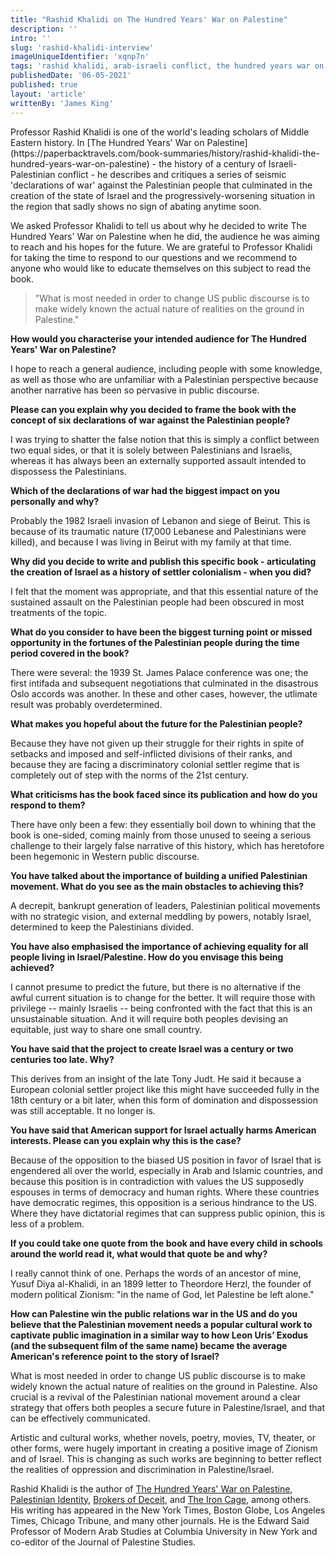 ```yaml
---
title: "Rashid Khalidi on The Hundred Years' War on Palestine"
description: ''
intro: ''
slug: 'rashid-khalidi-interview'
imageUniqueIdentifier: 'xqnp7n'
tags: 'rashid khalidi, arab-israeli conflict, the hundred years war on palestine, history'
publishedDate: '06-05-2021'
published: true
layout: 'article'
writtenBy: 'James King'
---
```


<p style={{ fontSize: '20px' }}>
Professor Rashid Khalidi is one of the world's leading scholars of Middle Eastern history. In [The Hundred Years' War on Palestine](https://paperbacktravels.com/book-summaries/history/rashid-khalidi-the-hundred-years-war-on-palestine) - 
the history of a century of Israeli-Palestinian conflict - he describes and critiques a series of seismic 'declarations of war' 
against the Palestinian people that culminated in the creation of the state of Israel and the progressively-worsening situation in 
the region that sadly shows no sign of abating anytime soon. 

We asked Professor Khalidi to tell us about why he decided to write The Hundred Years' War on Palestine when he did, the audience he 
was aiming to reach and his hopes for the future. We are grateful to Professor Khalidi for taking the time to respond to our questions and we recommend
to anyone who would like to educate themselves on this subject to read the book.

</p>

> "What is most needed in order to change US public discourse is to make widely known the actual nature of realities on the ground in Palestine." 

**How would you characterise your intended audience for The Hundred Years' War on Palestine?**

I hope to reach a general audience, including people with some knowledge, as well as those who are unfamiliar with a Palestinian perspective because another narrative has been so pervasive in public discourse.

**Please can you explain why you decided to frame the book with the concept of six declarations of war against the Palestinian people?**

I was trying to shatter the false notion that this is simply a conflict between two equal sides, or that it is solely between Palestinians and Israelis, whereas it has always been an externally supported assault intended to dispossess the Palestinians.

**Which of the declarations of war had the biggest impact on you personally and why?**

Probably the 1982 Israeli invasion of Lebanon and siege of Beirut. This is because of its traumatic nature (17,000 Lebanese and Palestinians were killed), and because I was living in Beirut with my family at that time.

**Why did you decide to write and publish this specific book - articulating the creation of Israel as a history of settler colonialism - when you did?**

I felt that the moment was appropriate, and that this essential nature of the sustained assault on the Palestinian people had been obscured in most treatments of the topic.

**What do you consider to have been the biggest turning point or missed opportunity in the fortunes of the Palestinian people during the time period covered in the book?**

There were several: the 1939 St. James Palace conference was one; the first intifada and subsequent negotiations that culminated in the disastrous Oslo accords was another. In these and other cases, however, the utlimate result was probably overdetermined.

**What makes you hopeful about the future for the Palestinian people?**

Because they have not given up their struggle for their rights in spite of setbacks and imposed and self-inflicted divisions of their ranks, and because they are facing a discriminatory colonial settler regime that is completely out of step with the norms of the 21st century.

**What criticisms has the book faced since its publication and how do you respond to them?**

There have only been a few: they essentially boil down to whining that the book is one-sided, coming mainly from those unused to seeing a serious challenge to their largely false narrative of this history, which has heretofore been hegemonic in Western public discourse. 

**You have talked about the importance of building a unified Palestinian movement. What do you see as the main obstacles to achieving this?**

A decrepit, bankrupt generation of leaders, Palestinian political movements with no strategic vision, and external meddling by powers, notably Israel, determined to keep the Palestinians divided.  

**You have also emphasised the importance of achieving equality for all people living in Israel/Palestine. How do you envisage this being achieved?**

I cannot presume to predict the future, but there is no alternative if the awful current situation is to change for the better. It will require those with privilege -- mainly Israelis -- being confronted with the fact that this is an unsustainable situation. And it will require both peoples devising an equitable, just way to share one small country.

**You have said that the project to create Israel was a century or two centuries too late. Why?**

This derives from an insight of the late Tony Judt. He said it because a European colonial settler project like this might have succeeded fully in the 18th century or a bit later, when this form of domination and dispossession was still acceptable. It no longer is.

**You have said that American support for Israel actually harms American interests. Please can you explain why this is the case?**

Because of the opposition to the biased US position in favor of Israel that is engendered all over the world, especially in Arab and Islamic countries, and because this position is in contradiction with values the US supposedly espouses in terms of democracy and human rights. Where these countries have democratic regimes, this opposition is a serious hindrance to the US. Where they have dictatorial regimes that can suppress public opinion, this is less of a problem. 

**If you could take one quote from the book and have every child in schools around the world read it, what would that quote be and why?**

I really cannot think of one. Perhaps the words of an ancestor of mine, Yusuf Diya al-Khalidi, in an 1899 letter to Theordore Herzl,  the founder of modern political Zionism: "in the name of God, let Palestine be left alone."

**How can Palestine win the public relations war in the US and do you believe that the Palestinian movement needs a popular cultural work to captivate public imagination in a similar way to how Leon Uris’ Exodus (and the subsequent film of the same name) became the average American's reference point to the story of Israel?**

What is most needed in order to change US public discourse is to make widely known the actual nature of realities on the ground in Palestine. Also crucial is a revival of the Palestinian national movement around a clear strategy that offers both peoples a secure future in Palestine/Israel, and that can be effectively communicated.

Artistic and cultural works, whether novels, poetry, movies, TV, theater, or other forms, were hugely important in creating a positive image of Zionism and of Israel. This is changing as such works are beginning to better reflect the realities of oppression and discrimination in Palestine/Israel.

Rashid Khalidi is the author of [The Hundred Years' War on Palestine](https://paperbacktravels.com/book-summaries/history/rashid-khalidi-the-hundred-years-war-on-palestine), [Palestinian Identity](https://www.amazon.com/Palestinian-Identity-Construction-National-Consciousness/dp/023115075X/ref=sr_1_1?dchild=1&keywords=Palestinian+Identity&qid=1622882073&sr=8-1), [Brokers of Deceit](https://www.amazon.com/Brokers-Deceit-Undermined-Peace-Middle/dp/0807033243/ref=sr_1_1?dchild=1&keywords=Brokers+of+Deceit&qid=1622882120&sr=8-1), and [The Iron Cage](amazon.com/Iron-Cage-Palestinian-Struggle-Statehood/dp/0807003093/ref=sr_1_1?dchild=1&keywords=The+Iron+Cage&qid=1622882143&sr=8-1), among others. His writing has appeared in the New York Times, Boston Globe, Los Angeles Times, Chicago Tribune, and many other journals. He is the Edward Said Professor of Modern Arab Studies at Columbia University in New York and co-editor of the Journal of Palestine Studies.

<!-- Sample Large Image -->



<!-- Sample Book Image -->

<Image266x400
  src="rashid-khalidi-the-hundred-years-war-on-palestine-for-interview_xxtxlz"
  altText="The Hundred Years' War on Palestine: Professor Rashid Khalidi."
  imageCategory="articles"
/>

